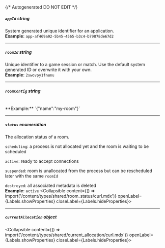 {/* Autogenerated DO NOT EDIT  */}

##### `appId` _string_
System generated unique identifier for an application.
<br/>
**Example:** `app-af469a92-5b45-4565-b3c4-b79878de67d2`

---
##### `roomId` _string_
Unique identifier to a game session or match. Use the default system generated ID or overwrite it with your own.
<br/>
**Example:** `2swovpy1fnunu`

---
##### `roomConfig` _string_
<br/>
**Example:** `{"name":"my-room"}`

---
##### `status` _enumeration_
The allocation status of a room.

`scheduling`: a process is not allocated yet and the room is waiting to be scheduled

`active`: ready to accept connections

`suspended`: room is unallocated from the process but can be rescheduled later with the same `roomId`

`destroyed`: all associated metadata is deleted
<br/>
**Example:** `active`
<Collapsible content={() => import('/content/types/shared/room_status/curl.mdx')} openLabel={Labels.showProperties} closeLabel={Labels.hideProperties}>
</Collapsible>

---
##### `currentAllocation` _object_
<Collapsible content={() => import('/content/types/shared/current_allocation/curl.mdx')} openLabel={Labels.showProperties} closeLabel={Labels.hideProperties}>
</Collapsible>


